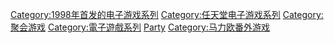 {{Cat main}}

{{DEFAULTSORT:Mario Party}}
[[Category:1998年首发的电子游戏系列|Category:1998年首发的电子游戏系列]]
[[Category:任天堂电子游戏系列|Category:任天堂电子游戏系列]]
[[Category:聚会游戏|Category:聚会游戏]]
[[Category:電子遊戲系列|Category:電子遊戲系列]]
[[Category:瑪利歐系列電子遊戲|Party]]
[[Category:马力欧番外游戏|Category:马力欧番外游戏]]